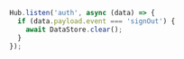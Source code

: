 ```js
Hub.listen('auth', async (data) => {
  if (data.payload.event === 'signOut') {
    await DataStore.clear();
  }
});
```
